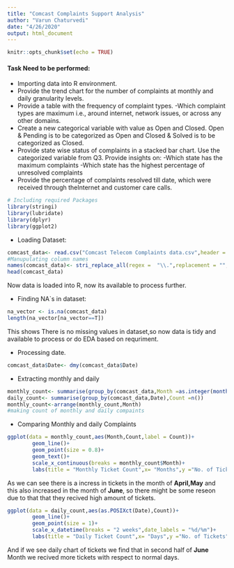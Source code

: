 ```yaml
---
title: "Comcast Complaints Support Analysis"
author: "Varun Chaturvedi"
date: "4/26/2020"
output: html_document
---
```


```r
knitr::opts_chunk$set(echo = TRUE)
```
#### Task Need to be performed:
- Importing  data into R environment.
- Provide the trend chart for the number of complaints at monthly and daily granularity levels.
- Provide a table with the frequency of complaint types.
-Which complaint types are maximum i.e., around internet, network issues, or across any other domains.
- Create a new categorical variable with value as Open and Closed. Open & Pending is to be categorized as Open and Closed & Solved is to be categorized as Closed.
- Provide state wise status of complaints in a stacked bar chart. Use the categorized variable from Q3. Provide insights on:
-Which state has the maximum complaints
-Which state has the highest percentage of unresolved complaints
- Provide the percentage of complaints resolved till date, which were received through theInternet and customer care calls.

```r
# Including required Packages
library(stringi)
library(lubridate)
library(dplyr)
library(ggplot2)
```
- Loading Dataset:
```r
comcast_data<- read.csv("Comcast Telecom Complaints data.csv",header = TRUE)
#Manupulating column names
names(comcast_data)<- stri_replace_all(regex =  "\\.",replacement = "",str =names(comcast_data))
head(comcast_data)
```
Now data is loaded into R, now its available to process further.

- Finding NA`s in dataset:
```r
na_vector <- is.na(comcast_data)
length(na_vector[na_vector==T])
```
This shows There is  no missing values in dataset,so now data is tidy and available to process or do EDA based on requriment.

- Processing date.
```r
comcast_data$Date<- dmy(comcast_data$Date)
```
- Extracting monthly and daily 
```r
monthly_count<- summarise(group_by(comcast_data,Month =as.integer(month(Date))),Count = n())
daily_count<- summarise(group_by(comcast_data,Date),Count =n())
monthly_count<-arrange(monthly_count,Month)
#making count of monthly and daily compaints 
```
- Comparing Monthly and daily Complaints 
```r
ggplot(data = monthly_count,aes(Month,Count,label = Count))+
        geom_line()+
        geom_point(size = 0.8)+
        geom_text()+
        scale_x_continuous(breaks = monthly_count$Month)+
        labs(title = "Monthly Ticket Count",x= "Months",y ="No. of Tickets")
```
As we can see there is a incress in tickets in the month of **April,May** and this also increased in the month of **June**, so there might be some reseon due to that that they recived high amount of tickets.
```r
ggplot(data = daily_count,aes(as.POSIXct(Date),Count))+
        geom_line()+
        geom_point(size = 1)+
        scale_x_datetime(breaks = "2 weeks",date_labels = "%d/%m")+
        labs(title = "Daily Ticket Count",x= "Days",y ="No. of Tickets")
```
And if we see daily chart of tickets we find that in second half of **June** Month we recived more tickets with respect to normal days.